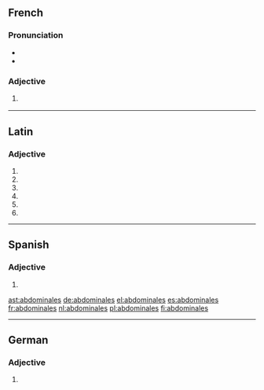 {{also|Abdominales}}
==French==

===Pronunciation===
* {{IPA|/ab.dɔ.mi.nal/|lang=fr}}
* {{homophones|lang=fr|abdominal|abdominale}}

===Adjective===
{{fr-adj-form}}

# {{feminine plural of|abdominal|lang=fr}}
#: {{ux|fr|[[douleurs]] '''abdominales'''|'''[[abdominal]]''' [[pain]]s|inline=1}}

----

==Latin==

===Adjective===
{{la-adj-form|abdominālēs}}

# {{inflection of|abdominālis||nom|m|p|lang=la}}
# {{inflection of|abdominālis||nom|f|p|lang=la}}
# {{inflection of|abdominālis||acc|m|p|lang=la}}
# {{inflection of|abdominālis||acc|f|p|lang=la}}
# {{inflection of|abdominālis||voc|m|p|lang=la}}
# {{inflection of|abdominālis||voc|f|p|lang=la}}

----

==Spanish==

===Adjective===
{{head|es|adjective form}}

# {{plural of|abdominal|lang=es}}

[[ast:abdominales]]
[[de:abdominales]]
[[el:abdominales]]
[[es:abdominales]]
[[fr:abdominales]]
[[nl:abdominales]]
[[pl:abdominales]]
[[fi:abdominales]]

----
==German==

===Adjective===
{{head|de|adjective form}}

# {{inflected form of|abdominal|lang=de}}
{{rfc-auto}}